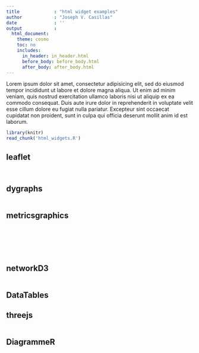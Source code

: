 ```yaml
---
title             : "html widget examples"
author            : "Joseph V. Casillas"
date              : ''
output            :
  html_document:
    theme: cosmo
    toc: no
    includes:
      in_header: in_header.html
      before_body: before_body.html
      after_body: after_body.html
---
```


Lorem ipsum dolor sit amet, consectetur adipisicing elit, sed do eiusmod tempor incididunt ut labore et dolore magna aliqua. Ut enim ad minim veniam, quis nostrud exercitation ullamco laboris nisi ut aliquip ex ea commodo consequat. Duis aute irure dolor in reprehenderit in voluptate velit esse cillum dolore eu fugiat nulla pariatur. Excepteur sint occaecat cupidatat non proident, sunt in culpa qui officia deserunt mollit anim id est laborum.

```r
library(knitr)
read_chunk('html_widgets.R')
```

## leaflet

```r
```

```r
```

## dygraphs

```r
```

## metricsgraphics

```r
```

```r
```

```r
```

```r
```

```r
```

```r
```

## networkD3

```r
```

## DataTables


## threejs

```r
```

## DiagrammeR


